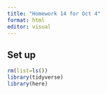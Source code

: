 ```yaml
---
title: "Homework 14 for Oct 4"
format: html
editor: visual
---
```


## Set up

```r
rm(list=ls())
library(tidyverse)
library(here)
```

